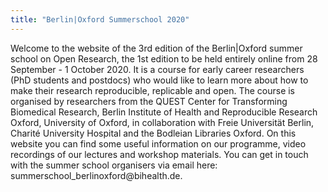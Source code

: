 ```yaml
---
title: "Berlin|Oxford Summerschool 2020"
---
```


Welcome to the website of the 3rd edition of the Berlin|Oxford summer school on Open Research, the 1st edition to be held entirely online from 28 September - 1 October 2020. It is a course for early career researchers (PhD students and postdocs) who would like to learn more about how to make their research reproducible, replicable and open. The course is organised by researchers from the QUEST Center for Transforming Biomedical Research, Berlin Institute of Health and Reproducible Research Oxford, University of Oxford, in collaboration with Freie Universität Berlin, Charité University Hospital and the Bodleian Libraries Oxford.
On this website you can find some useful information on our programme, video recordings of our lectures and workshop materials. You can get in touch with the summer school organisers via email here: summerschool_berlinoxford@bihealth.de.
